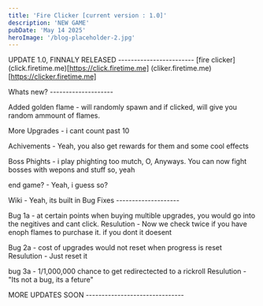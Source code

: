 ```yaml
---
title: 'Fire Clicker [current version : 1.0]'
description: 'NEW GAME'
pubDate: 'May 14 2025'
heroImage: '/blog-placeholder-2.jpg'
---
```



UPDATE 1.0, FINNALY RELEASED ------------------------
[fire clicker]
(click.firetime.me)[https://click.firetime.me]
(cliker.firetime.me)[https://clicker.firetime.me]


Whats new? --------------------

Added golden flame -  will randomly spawn and if clicked, will give you random ammount of flames.

More Upgrades - i cant count past 10

Achivements - Yeah, you also get rewards for them and some cool effects

Boss Phights - i play phighting too mutch, O, Anyways. You can now fight bosses with wepons and stuff so, yeah

end game? - Yeah, i guess so?

Wiki -  Yeah, its built in
Bug Fixes --------------------

Bug 1a - at certain points when buying multible upgrades, you would go into the negitives and cant click.
Resulution - Now we check twice if you have enoph flames to purchase it. if you dont it doesent

Bug 2a - cost of upgrades would not reset when progress is reset
Resulution - Just reset it

bug 3a - 1/1,000,000 chance to get redirectected to a rickroll
Resulution - "Its not a bug, its a feture"

MORE UPDATES SOON -------------------------------
